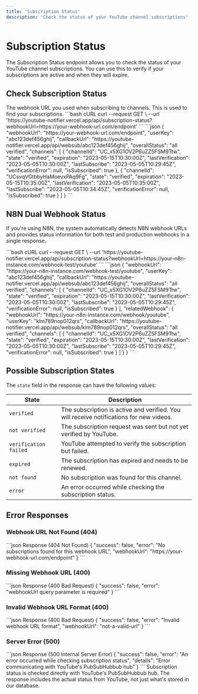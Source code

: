 ```yaml
---
title: 'Subscription Status'
description: 'Check the status of your YouTube channel subscriptions'
---
```


# Subscription Status

The Subscription Status endpoint allows you to check the status of your YouTube channel subscriptions. You can use this to verify if your subscriptions are active and when they will expire.

## Check Subscription Status

<ParamField query="webhookUrl" type="string" required>
  The webhook URL you used when subscribing to channels. This is used to find your subscriptions.
</ParamField>

<RequestExample>
```bash cURL
curl --request GET \
  --url 'https://youtube-notifier.vercel.app/api/subscription-status?webhookUrl=https://your-webhook-url.com/endpoint'
```
</RequestExample>

<ResponseExample>
```json
{
  "webhookUrl": "https://your-webhook-url.com/endpoint",
  "userKey": "abc123def456ghij",
  "callbackUrl": "https://youtube-notifier.vercel.app/api/websub/abc123def456ghij",
  "overallStatus": "all verified",
  "channels": [
    {
      "channelId": "UC_x5XG1OV2P6uZZ5FSM9Ttw",
      "state": "verified",
      "expiration": "2023-05-15T10:30:00Z",
      "lastVerification": "2023-05-05T10:30:00Z",
      "lastSubscribe": "2023-05-05T10:29:45Z",
      "verificationError": null,
      "isSubscribed": true
    },
    {
      "channelId": "UCsvqVGtbbyHaMoevxPAq9Fg",
      "state": "verified",
      "expiration": "2023-05-15T10:35:00Z",
      "lastVerification": "2023-05-05T10:35:00Z",
      "lastSubscribe": "2023-05-05T10:34:45Z",
      "verificationError": null,
      "isSubscribed": true
    }
  ]
}
```
</ResponseExample>

## N8N Dual Webhook Status

If you're using N8N, the system automatically detects N8N webhook URLs and provides status information for both test and production webhooks in a single response.

<RequestExample>
```bash cURL
curl --request GET \
  --url 'https://youtube-notifier.vercel.app/api/subscription-status?webhookUrl=https://your-n8n-instance.com/webhook-test/youtube'
```
</RequestExample>

<ResponseExample>
```json
{
  "webhookUrl": "https://your-n8n-instance.com/webhook-test/youtube",
  "userKey": "abc123def456ghij",
  "callbackUrl": "https://youtube-notifier.vercel.app/api/websub/abc123def456ghij",
  "overallStatus": "all verified",
  "channels": [
    {
      "channelId": "UC_x5XG1OV2P6uZZ5FSM9Ttw",
      "state": "verified",
      "expiration": "2023-05-15T10:30:00Z",
      "lastVerification": "2023-05-05T10:30:00Z",
      "lastSubscribe": "2023-05-05T10:29:45Z",
      "verificationError": null,
      "isSubscribed": true
    }
  ],
  "relatedWebhook": {
    "webhookUrl": "https://your-n8n-instance.com/webhook/youtube",
    "userKey": "klm789nop012qrs",
    "callbackUrl": "https://youtube-notifier.vercel.app/api/websub/klm789nop012qrs",
    "overallStatus": "all verified",
    "channels": [
      {
        "channelId": "UC_x5XG1OV2P6uZZ5FSM9Ttw",
        "state": "verified",
        "expiration": "2023-05-15T10:30:00Z",
        "lastVerification": "2023-05-05T10:30:00Z",
        "lastSubscribe": "2023-05-05T10:29:45Z",
        "verificationError": null,
        "isSubscribed": true
      }
    ]
  }
}
```
</ResponseExample>

## Possible Subscription States

The `state` field in the response can have the following values:

| State | Description |
| ----- | ----------- |
| `verified` | The subscription is active and verified. You will receive notifications for new videos. |
| `not verified` | The subscription request was sent but not yet verified by YouTube. |
| `verification failed` | YouTube attempted to verify the subscription but failed. |
| `expired` | The subscription has expired and needs to be renewed. |
| `not found` | No subscription was found for this channel. |
| `error` | An error occurred while checking the subscription status. |

## Error Responses

### Webhook URL Not Found (404)

<ResponseExample>
```json Response (404 Not Found)
{
  "success": false,
  "error": "No subscriptions found for this webhook URL",
  "webhookUrl": "https://your-webhook-url.com/endpoint"
}
```
</ResponseExample>

### Missing Webhook URL (400)

<ResponseExample>
```json Response (400 Bad Request)
{
  "success": false,
  "error": "webhookUrl query parameter is required"
}
```
</ResponseExample>

### Invalid Webhook URL Format (400)

<ResponseExample>
```json Response (400 Bad Request)
{
  "success": false,
  "error": "Invalid webhook URL format",
  "webhookUrl": "not-a-valid-url"
}
```
</ResponseExample>

### Server Error (500)

<ResponseExample>
```json Response (500 Internal Server Error)
{
  "success": false,
  "error": "An error occurred while checking subscription status",
  "details": "Error communicating with YouTube's PubSubHubbub hub"
}
```
</ResponseExample>

<Note>
  Subscription status is checked directly with YouTube's PubSubHubbub hub. The response includes the actual status from YouTube, not just what's stored in our database.
</Note> 